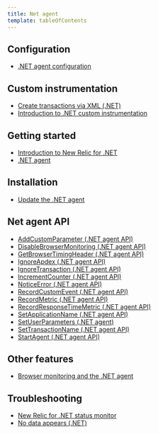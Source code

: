 ```yaml
---
title: Net agent
template: tableOfContents
---
```


## Configuration

* [.NET agent configuration](/docs/agents/net-agent/configuration/net-agent-configuration)

## Custom instrumentation

* [Create transactions via XML (.NET)](/docs/agents/net-agent/custom-instrumentation/create-transactions-xml-net)
* [Introduction to .NET custom instrumentation](/docs/agents/net-agent/custom-instrumentation/introduction-net-custom-instrumentation)

## Getting started

* [Introduction to New Relic for .NET](/docs/agents/net-agent/getting-started/introduction-new-relic-net)
* [.NET agent](/docs/agents/net-agent)

## Installation

* [Update the .NET agent](/docs/agents/net-agent/installation/update-net-agent)

## Net agent API

* [AddCustomParameter (.NET agent API)](/docs/agents/net-agent/net-agent-api/addcustomparameter-net-agent-api)
* [DisableBrowserMonitoring (.NET agent API)](/docs/agents/net-agent/net-agent-api/disablebrowsermonitoring-net-agent-api)
* [GetBrowserTimingHeader (.NET agent API)](/docs/agents/net-agent/net-agent-api/getbrowsertimingheader-net-agent-api)
* [IgnoreApdex (.NET agent API)](/docs/agents/net-agent/net-agent-api/ignore-apdex)
* [IgnoreTransaction (.NET agent API)](/docs/agents/net-agent/net-agent-api/ignore-transaction)
* [IncrementCounter (.NET agent API)](/docs/agents/net-agent/net-agent-api/incrementcounter-net-agent-api)
* [NoticeError (.NET agent API)](/docs/agents/net-agent/net-agent-api/noticeerror-net-agent-api)
* [RecordCustomEvent (.NET agent API)](/docs/agents/net-agent/net-agent-api/recordcustomevent-net-agent-api)
* [RecordMetric (.NET agent API)](/docs/agents/net-agent/net-agent-api/recordmetric-net-agent-api)
* [RecordResponseTimeMetric (.NET agent API)](/docs/agents/net-agent/net-agent-api/recordresponsetimemetric-net-agent-api)
* [SetApplicationName (.NET agent API)](/docs/agents/net-agent/net-agent-api/set-application-name)
* [SetUserParameters (.NET agent)](/docs/agents/net-agent/net-agent-api/set-user-parameters)
* [SetTransactionName (.NET agent API)](/docs/agents/net-agent/net-agent-api/settransactionname-net-agent-api)
* [StartAgent (.NET agent API)](/docs/agents/net-agent/net-agent-api/start-agent)

## Other features

* [Browser monitoring and the .NET agent](/docs/agents/net-agent/other-features/browser-monitoring-net-agent)

## Troubleshooting

* [New Relic for .NET status monitor](/docs/agents/net-agent/troubleshooting/new-relic-net-status-monitor)
* [No data appears (.NET)](/docs/agents/net-agent/troubleshooting/no-data-appears-net)
